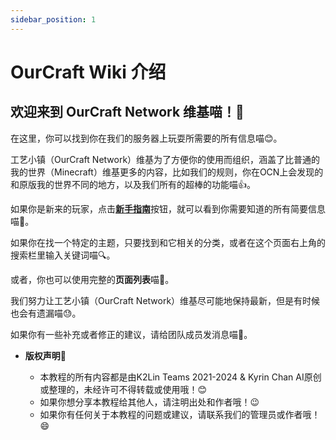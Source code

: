 ```yaml
---
sidebar_position: 1
---
```


# OurCraft Wiki 介绍

## 欢迎来到 OurCraft Network 维基喵！🎉

在这里，你可以找到你在我们的服务器上玩耍所需要的所有信息喵😊。

工艺小镇（OurCraft Network）维基为了方便你的使用而组织，涵盖了比普通的我的世界（Minecraft）维基更多的内容，比如我们的规则，你在OCN上会发现的和原版我的世界不同的地方，以及我们所有的超棒的功能喵👍。

如果你是新来的玩家，点击[**新手指南**](./beginners-guide.mdx)按钮，就可以看到你需要知道的所有简要信息喵👀。

如果你在找一个特定的主题，只要找到和它相关的分类，或者在这个页面右上角的搜索栏里输入关键词喵🔍。

或者，你也可以使用完整的**页面列表**喵📄。

我们努力让工艺小镇（OurCraft Network）维基尽可能地保持最新，但是有时候也会有遗漏喵😓。

如果你有一些补充或者修正的建议，请给团队成员发消息喵💬。

- **版权声明**📝

    - 本教程的所有内容都是由K2Lin Teams 2021-2024 & Kyrin Chan AI原创或整理的，未经许可不得转载或使用哦！😊
    - 如果你想分享本教程给其他人，请注明出处和作者哦！😉
    - 如果你有任何关于本教程的问题或建议，请联系我们的管理员或作者哦！😄